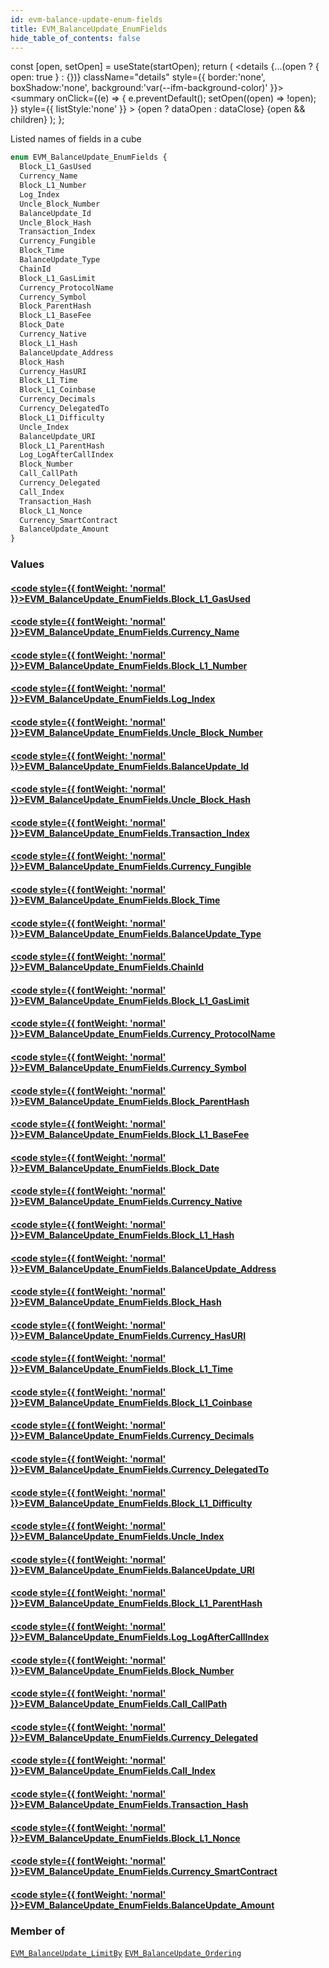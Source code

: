 ```yaml
---
id: evm-balance-update-enum-fields
title: EVM_BalanceUpdate_EnumFields
hide_table_of_contents: false
---
```







  const [open, setOpen] = useState(startOpen);
  return (
    <details {...(open ? { open: true } : {})} className="details" style={{ border:'none', boxShadow:'none', background:'var(--ifm-background-color)' }}>
      <summary
        onClick={(e) => {
          e.preventDefault();
          setOpen((open) => !open);
        }}
        style={{ listStyle:'none' }}
      >
      {open ? dataOpen : dataClose}
      </summary>
      {open && children}
    </details>
  );
};




Listed names of fields in a cube


```graphql
enum EVM_BalanceUpdate_EnumFields {
  Block_L1_GasUsed
  Currency_Name
  Block_L1_Number
  Log_Index
  Uncle_Block_Number
  BalanceUpdate_Id
  Uncle_Block_Hash
  Transaction_Index
  Currency_Fungible
  Block_Time
  BalanceUpdate_Type
  ChainId
  Block_L1_GasLimit
  Currency_ProtocolName
  Currency_Symbol
  Block_ParentHash
  Block_L1_BaseFee
  Block_Date
  Currency_Native
  Block_L1_Hash
  BalanceUpdate_Address
  Block_Hash
  Currency_HasURI
  Block_L1_Time
  Block_L1_Coinbase
  Currency_Decimals
  Currency_DelegatedTo
  Block_L1_Difficulty
  Uncle_Index
  BalanceUpdate_URI
  Block_L1_ParentHash
  Log_LogAfterCallIndex
  Block_Number
  Call_CallPath
  Currency_Delegated
  Call_Index
  Transaction_Hash
  Block_L1_Nonce
  Currency_SmartContract
  BalanceUpdate_Amount
}
```




### Values

#### [<code style={{ fontWeight: 'normal' }}>EVM_BalanceUpdate_EnumFields.<b>Block_L1_GasUsed</b></code>](#) 
> 
> 

#### [<code style={{ fontWeight: 'normal' }}>EVM_BalanceUpdate_EnumFields.<b>Currency_Name</b></code>](#) 
> 
> 

#### [<code style={{ fontWeight: 'normal' }}>EVM_BalanceUpdate_EnumFields.<b>Block_L1_Number</b></code>](#) 
> 
> 

#### [<code style={{ fontWeight: 'normal' }}>EVM_BalanceUpdate_EnumFields.<b>Log_Index</b></code>](#) 
> 
> 

#### [<code style={{ fontWeight: 'normal' }}>EVM_BalanceUpdate_EnumFields.<b>Uncle_Block_Number</b></code>](#) 
> 
> 

#### [<code style={{ fontWeight: 'normal' }}>EVM_BalanceUpdate_EnumFields.<b>BalanceUpdate_Id</b></code>](#) 
> 
> 

#### [<code style={{ fontWeight: 'normal' }}>EVM_BalanceUpdate_EnumFields.<b>Uncle_Block_Hash</b></code>](#) 
> 
> 

#### [<code style={{ fontWeight: 'normal' }}>EVM_BalanceUpdate_EnumFields.<b>Transaction_Index</b></code>](#) 
> 
> 

#### [<code style={{ fontWeight: 'normal' }}>EVM_BalanceUpdate_EnumFields.<b>Currency_Fungible</b></code>](#) 
> 
> 

#### [<code style={{ fontWeight: 'normal' }}>EVM_BalanceUpdate_EnumFields.<b>Block_Time</b></code>](#) 
> 
> 

#### [<code style={{ fontWeight: 'normal' }}>EVM_BalanceUpdate_EnumFields.<b>BalanceUpdate_Type</b></code>](#) 
> 
> 

#### [<code style={{ fontWeight: 'normal' }}>EVM_BalanceUpdate_EnumFields.<b>ChainId</b></code>](#) 
> 
> 

#### [<code style={{ fontWeight: 'normal' }}>EVM_BalanceUpdate_EnumFields.<b>Block_L1_GasLimit</b></code>](#) 
> 
> 

#### [<code style={{ fontWeight: 'normal' }}>EVM_BalanceUpdate_EnumFields.<b>Currency_ProtocolName</b></code>](#) 
> 
> 

#### [<code style={{ fontWeight: 'normal' }}>EVM_BalanceUpdate_EnumFields.<b>Currency_Symbol</b></code>](#) 
> 
> 

#### [<code style={{ fontWeight: 'normal' }}>EVM_BalanceUpdate_EnumFields.<b>Block_ParentHash</b></code>](#) 
> 
> 

#### [<code style={{ fontWeight: 'normal' }}>EVM_BalanceUpdate_EnumFields.<b>Block_L1_BaseFee</b></code>](#) 
> 
> 

#### [<code style={{ fontWeight: 'normal' }}>EVM_BalanceUpdate_EnumFields.<b>Block_Date</b></code>](#) 
> 
> 

#### [<code style={{ fontWeight: 'normal' }}>EVM_BalanceUpdate_EnumFields.<b>Currency_Native</b></code>](#) 
> 
> 

#### [<code style={{ fontWeight: 'normal' }}>EVM_BalanceUpdate_EnumFields.<b>Block_L1_Hash</b></code>](#) 
> 
> 

#### [<code style={{ fontWeight: 'normal' }}>EVM_BalanceUpdate_EnumFields.<b>BalanceUpdate_Address</b></code>](#) 
> 
> 

#### [<code style={{ fontWeight: 'normal' }}>EVM_BalanceUpdate_EnumFields.<b>Block_Hash</b></code>](#) 
> 
> 

#### [<code style={{ fontWeight: 'normal' }}>EVM_BalanceUpdate_EnumFields.<b>Currency_HasURI</b></code>](#) 
> 
> 

#### [<code style={{ fontWeight: 'normal' }}>EVM_BalanceUpdate_EnumFields.<b>Block_L1_Time</b></code>](#) 
> 
> 

#### [<code style={{ fontWeight: 'normal' }}>EVM_BalanceUpdate_EnumFields.<b>Block_L1_Coinbase</b></code>](#) 
> 
> 

#### [<code style={{ fontWeight: 'normal' }}>EVM_BalanceUpdate_EnumFields.<b>Currency_Decimals</b></code>](#) 
> 
> 

#### [<code style={{ fontWeight: 'normal' }}>EVM_BalanceUpdate_EnumFields.<b>Currency_DelegatedTo</b></code>](#) 
> 
> 

#### [<code style={{ fontWeight: 'normal' }}>EVM_BalanceUpdate_EnumFields.<b>Block_L1_Difficulty</b></code>](#) 
> 
> 

#### [<code style={{ fontWeight: 'normal' }}>EVM_BalanceUpdate_EnumFields.<b>Uncle_Index</b></code>](#) 
> 
> 

#### [<code style={{ fontWeight: 'normal' }}>EVM_BalanceUpdate_EnumFields.<b>BalanceUpdate_URI</b></code>](#) 
> 
> 

#### [<code style={{ fontWeight: 'normal' }}>EVM_BalanceUpdate_EnumFields.<b>Block_L1_ParentHash</b></code>](#) 
> 
> 

#### [<code style={{ fontWeight: 'normal' }}>EVM_BalanceUpdate_EnumFields.<b>Log_LogAfterCallIndex</b></code>](#) 
> 
> 

#### [<code style={{ fontWeight: 'normal' }}>EVM_BalanceUpdate_EnumFields.<b>Block_Number</b></code>](#) 
> 
> 

#### [<code style={{ fontWeight: 'normal' }}>EVM_BalanceUpdate_EnumFields.<b>Call_CallPath</b></code>](#) 
> 
> 

#### [<code style={{ fontWeight: 'normal' }}>EVM_BalanceUpdate_EnumFields.<b>Currency_Delegated</b></code>](#) 
> 
> 

#### [<code style={{ fontWeight: 'normal' }}>EVM_BalanceUpdate_EnumFields.<b>Call_Index</b></code>](#) 
> 
> 

#### [<code style={{ fontWeight: 'normal' }}>EVM_BalanceUpdate_EnumFields.<b>Transaction_Hash</b></code>](#) 
> 
> 

#### [<code style={{ fontWeight: 'normal' }}>EVM_BalanceUpdate_EnumFields.<b>Block_L1_Nonce</b></code>](#) 
> 
> 

#### [<code style={{ fontWeight: 'normal' }}>EVM_BalanceUpdate_EnumFields.<b>Currency_SmartContract</b></code>](#) 
> 
> 

#### [<code style={{ fontWeight: 'normal' }}>EVM_BalanceUpdate_EnumFields.<b>BalanceUpdate_Amount</b></code>](#) 
> 
> 



### Member of

[`EVM_BalanceUpdate_LimitBy`](/docs/graphql-reference/inputs/evm-balance-update-limit-by)  <Badge class="secondary" text="input"/><Bullet />[`EVM_BalanceUpdate_Ordering`](/docs/graphql-reference/inputs/evm-balance-update-ordering)  <Badge class="secondary" text="input"/>

